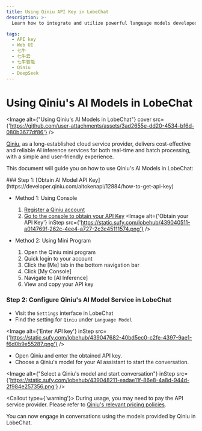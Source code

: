 ```yaml
---
title: Using Qiniu API Key in LobeChat
description: >-
  Learn how to integrate and utilize powerful language models developed by Qiniu into LobeChat for various tasks. Follow the steps to obtain an API key and configure it for seamless interaction.

tags:
  - API key
  - Web UI
  - 七牛
  - 七牛云
  - 七牛智能
  - Qiniu
  - DeepSeek
---
```


# Using Qiniu's AI Models in LobeChat

<Image alt={"Using Qiniu's AI Models in LobeChat"} cover src={'https://github.com/user-attachments/assets/3ad2655e-dd20-4534-bf6d-080b3677df86'} />

[Qiniu](https://www.qiniu.com), as a long-established cloud service provider, delivers cost-effective and reliable AI inference services for both real-time and batch processing, with a simple and user-friendly experience.

This document will guide you on how to use Qiniu's AI Models in LobeChat:

<Steps>
  ### Step 1: [Obtain AI Model API Key](https://developer.qiniu.com/aitokenapi/12884/how-to-get-api-key)

  - Method 1: Using Console

    1. [Register a Qiniu account](https://s.qiniu.com/umqq6n?ref=developer.qiniu.com\&s_path=%2Faitokenapi%2F12884%2Fhow-to-get-api-key)
    2. [Go to the console to obtain your API Key](https://portal.qiniu.com/ai-inference/api-key)
       <Image alt={'Obtain your API Key'} inStep src={'https://static.sufy.com/lobehub/439040511-a014769f-262c-4ee4-a727-2c3c45111574.png'} />

  - Method 2: Using Mini Program
    1. Open the Qiniu mini program
    2. Quick login to your account
    3. Click the \[Me] tab in the bottom navigation bar
    4. Click \[My Console]
    5. Navigate to \[AI Inference]
    6. View and copy your API key

  ### Step 2: Configure Qiniu's AI Model Service in LobeChat

  - Visit the `Settings` interface in LobeChat
  - Find the setting for `Qiniu` under `Language Model`

  <Image alt={'Enter API key'} inStep src={'https://static.sufy.com/lobehub/439047682-40bd5ec0-c2fe-4397-9ae1-f6d0b9e55287.png'} />

  - Open Qiniu and enter the obtained API key.
  - Choose a Qiniu's model for your AI assistant to start the conversation.

  <Image alt={"Select a Qiniu's model and start conversation"} inStep src={'https://static.sufy.com/lobehub/439048211-eadae11f-86e8-4a8d-944d-2f984e257356.png'} />

  <Callout type={'warning'}>
    During usage, you may need to pay the API service provider. Please refer to [Qiniu's relevant pricing policies](https://developer.qiniu.com/aitokenapi/12898/ai-token-api-pricing).
  </Callout>
</Steps>

You can now engage in conversations using the models provided by Qiniu in LobeChat.
